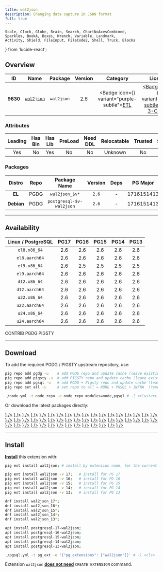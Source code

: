 ```yaml
---
title: wal2json
description: Changing data capture in JSON format
full: true
---
```


    Scale, Clock, Globe, Brain, Search, ChartNoAxesCombined,
    Sparkles, BookA, Boxes, Wrench, Variable, Landmark,
    Activity, Shield, FileInput, FileCode2, Shell, Truck, Blocks
} from 'lucide-react';

## Overview

| <TooltipIconButton tooltip="Extension unique identifier" side="top">ID</TooltipIconButton> | <TooltipIconButton tooltip="Extension name" side="top">Name</TooltipIconButton> | <TooltipIconButton tooltip="Package name for installation" side="top">Package</TooltipIconButton> | <TooltipIconButton tooltip="Latest available extension version" side="top">Version</TooltipIconButton> | <TooltipIconButton tooltip="Extension category" side="top">Category</TooltipIconButton> | <TooltipIconButton tooltip="Open source license" side="top">License</TooltipIconButton> | <TooltipIconButton tooltip="Programming language" side="top">Lang</TooltipIconButton> |
|:--------:|:--------:|:----------:|:--------------:|:---------------------------------------:|:------------------------------------------------------:|:----:|
| **9630** | [`wal2json`](https://github.com/eulerto/wal2json) | `wal2json` | 2.6 | <Badge icon={<Truck />} variant="purple-subtle"><a href="/ext/etl" className="no-underline">ETL</a></Badge> | <a href="/ext/list/license#bsd-3-clause" className="no-underline"><Badge icon={<Scale />} variant="blue-subtle">BSD 3-Clause</Badge></a> | <a href="/ext/list/lang#c"><Badge icon={<FileCode2 />} variant="blue-subtle">C</Badge></a> |

### Attributes

| <TooltipIconButton tooltip="The Primary Leading extension in the Package" side="top">Leading</TooltipIconButton> | <TooltipIconButton tooltip="Contains binary utils" side="top">Has Bin</TooltipIconButton> | <TooltipIconButton tooltip="Contains .so shared library files" side="top">Has Lib</TooltipIconButton> | <TooltipIconButton tooltip="Requires preloading via shared_preload_libraries" side="top">PreLoad</TooltipIconButton> | <TooltipIconButton tooltip="Requires CREATE EXTENSION DDL command" side="top">Need DDL</TooltipIconButton> | <TooltipIconButton tooltip="Can be installed in any schema" side="top">Relocatable</TooltipIconButton> | <TooltipIconButton tooltip="Can be created by non-superuser" side="top">Trusted</TooltipIconButton> | <TooltipIconButton tooltip="Schemas used by this extension" side="top">Schemas</TooltipIconButton> |
|:-------:|:-------:|:-------:|:-------:|:--------:|:-----------:|:-------:|:-------:|
| Yes | No | Yes | No | No | Unknown | No | - |

### Packages

| <TooltipIconButton tooltip="Linux distribution family, EL or Debian" side="top">Distro</TooltipIconButton> | <TooltipIconButton tooltip="Package repository" side="top">Repo</TooltipIconButton> | <TooltipIconButton tooltip="The RPM/DEB Package Name Pattern (replace $v with real pg major)" side="top">Package Name</TooltipIconButton> | <TooltipIconButton tooltip="Latest package version" side="top">Version</TooltipIconButton> | <TooltipIconButton tooltip="RPM/DEB Package dependencies" side="top">Deps</TooltipIconButton> | <TooltipIconButton tooltip="Available in these PostgreSQL Major Versions" side="top">PG Major</TooltipIconButton> |
|:----------:|:--------:|:------------------------:|:-----------:|:------------:|:------------------:|
|   **EL**   | <Badge variant="blue-subtle"><span className="font-bold">PGDG</span></Badge> | `wal2json_$v*` | `2.6` | - | <Badge variant="green-subtle">17</Badge><Badge variant="green-subtle">16</Badge><Badge variant="green-subtle">15</Badge><Badge variant="green-subtle">14</Badge><Badge variant="green-subtle">13</Badge> |
| **Debian** | <Badge variant="blue-subtle"><span className="font-bold">PGDG</span></Badge> | `postgresql-$v-wal2json` | `2.6` | - | <Badge variant="green-subtle">17</Badge><Badge variant="green-subtle">16</Badge><Badge variant="green-subtle">15</Badge><Badge variant="green-subtle">14</Badge><Badge variant="green-subtle">13</Badge> |



------

## Availability

| <TooltipIconButton tooltip="Linux Distro Arch / PostgreSQL Major Version" side="top">Linux / PostgreSQL </TooltipIconButton> | **PG17** | **PG16** | **PG15** | **PG14** | **PG13** |
|:-----:|:-----:|:-----:|:-----:|:-----:|:-----:|
| `el8.x86_64` | <Badge variant="blue-subtle">2.6</Badge> | <Badge variant="blue-subtle">2.6</Badge> | <Badge variant="blue-subtle">2.6</Badge> | <Badge variant="blue-subtle">2.6</Badge> | <Badge variant="blue-subtle">2.6</Badge> |
| `el8.aarch64` | <Badge variant="blue-subtle">2.6</Badge> | <Badge variant="blue-subtle">2.6</Badge> | <Badge variant="blue-subtle">2.6</Badge> | <Badge variant="blue-subtle">2.6</Badge> | <Badge variant="blue-subtle">2.6</Badge> |
| `el9.x86_64` | <Badge variant="blue-subtle">2.6</Badge> | <Badge variant="blue-subtle">2.5</Badge> | <Badge variant="blue-subtle">2.5</Badge> | <Badge variant="blue-subtle">2.5</Badge> | <Badge variant="blue-subtle">2.5</Badge> |
| `el9.aarch64` | <Badge variant="blue-subtle">2.6</Badge> | <Badge variant="blue-subtle">2.6</Badge> | <Badge variant="blue-subtle">2.6</Badge> | <Badge variant="blue-subtle">2.6</Badge> | <Badge variant="blue-subtle">2.6</Badge> |
| `d12.x86_64` | <Badge variant="blue-subtle">2.6</Badge> | <Badge variant="blue-subtle">2.6</Badge> | <Badge variant="blue-subtle">2.6</Badge> | <Badge variant="blue-subtle">2.6</Badge> | <Badge variant="blue-subtle">2.6</Badge> |
| `d12.aarch64` | <Badge variant="blue-subtle">2.6</Badge> | <Badge variant="blue-subtle">2.6</Badge> | <Badge variant="blue-subtle">2.6</Badge> | <Badge variant="blue-subtle">2.6</Badge> | <Badge variant="blue-subtle">2.6</Badge> |
| `u22.x86_64` | <Badge variant="blue-subtle">2.6</Badge> | <Badge variant="blue-subtle">2.6</Badge> | <Badge variant="blue-subtle">2.6</Badge> | <Badge variant="blue-subtle">2.6</Badge> | <Badge variant="blue-subtle">2.6</Badge> |
| `u22.aarch64` | <Badge variant="blue-subtle">2.6</Badge> | <Badge variant="blue-subtle">2.6</Badge> | <Badge variant="blue-subtle">2.6</Badge> | <Badge variant="blue-subtle">2.6</Badge> | <Badge variant="blue-subtle">2.6</Badge> |
| `u24.x86_64` | <Badge variant="blue-subtle">2.6</Badge> | <Badge variant="blue-subtle">2.6</Badge> | <Badge variant="blue-subtle">2.6</Badge> | <Badge variant="blue-subtle">2.6</Badge> | <Badge variant="blue-subtle">2.6</Badge> |
| `u24.aarch64` | <Badge variant="blue-subtle">2.6</Badge> | <Badge variant="blue-subtle">2.6</Badge> | <Badge variant="blue-subtle">2.6</Badge> | <Badge variant="blue-subtle">2.6</Badge> | <Badge variant="blue-subtle">2.6</Badge> |

<Badge variant="green-subtle"><span className="font-black">CONTRIB</span></Badge> <Badge variant="blue-subtle"><span className="font-black">PGDG</span></Badge> <Badge variant="amber-subtle"><span className="font-black">PIGSTY</span></Badge>

------

## Download

To add the required PGDG / PIGSTY upstream repository, use:

```bash tab="pig"
pig repo add pgdg -u    # add PGDG repo and update cache (leave existing repos)
pig repo add pigsty -u  # add PIGSTY repo and update cache (leave existing repos)
pig repo add pgsql -u   # add PGDG + Pigsty repo and update cache (leave existing repos)
pig repo set all -u     # set repo to all = NODE + PGSQL + INFRA  (remove existing repos)
```
```bash tab="pigsty"
./node.yml -t node_repo -e node_repo_modules=node,pgsql # -l <cluster>
```

Or download the latest packages directly:

<Files>
    <Folder name="el8.x86_64">
        <a href="https://download.postgresql.org/pub/repos/yum/17/redhat/rhel-8-x86_64/wal2json_17-2.6-2PGDG.rhel8.x86_64.rpm"><File name="wal2json_17-2.6-2PGDG.rhel8.x86_64.rpm" icon={<Package className="text-emerald-500" />} /></a>
        <a href="https://download.postgresql.org/pub/repos/yum/16/redhat/rhel-8-x86_64/wal2json_16-2.6-1PGDG.rhel8.x86_64.rpm"><File name="wal2json_16-2.6-1PGDG.rhel8.x86_64.rpm" icon={<Package className="text-emerald-500" />} /></a>
        <a href="https://download.postgresql.org/pub/repos/yum/15/redhat/rhel-8-x86_64/wal2json_15-2.6-1PGDG.rhel8.x86_64.rpm"><File name="wal2json_15-2.6-1PGDG.rhel8.x86_64.rpm" icon={<Package className="text-emerald-500" />} /></a>
        <a href="https://download.postgresql.org/pub/repos/yum/14/redhat/rhel-8-x86_64/wal2json_14-2.6-1PGDG.rhel8.x86_64.rpm"><File name="wal2json_14-2.6-1PGDG.rhel8.x86_64.rpm" icon={<Package className="text-emerald-500" />} /></a>
        <a href="https://download.postgresql.org/pub/repos/yum/13/redhat/rhel-8-x86_64/wal2json_13-2.6-1PGDG.rhel8.x86_64.rpm"><File name="wal2json_13-2.6-1PGDG.rhel8.x86_64.rpm" icon={<Package className="text-emerald-500" />} /></a>
    </Folder>
    <Folder name="el8.aarch64">
        <a href="https://download.postgresql.org/pub/repos/yum/17/redhat/rhel-8-aarch64/wal2json_17-2.6-2PGDG.rhel8.aarch64.rpm"><File name="wal2json_17-2.6-2PGDG.rhel8.aarch64.rpm" icon={<Package className="text-orange-500" />} /></a>
        <a href="https://download.postgresql.org/pub/repos/yum/16/redhat/rhel-8-aarch64/wal2json_16-2.6-1PGDG.rhel8.aarch64.rpm"><File name="wal2json_16-2.6-1PGDG.rhel8.aarch64.rpm" icon={<Package className="text-orange-500" />} /></a>
        <a href="https://download.postgresql.org/pub/repos/yum/15/redhat/rhel-8-aarch64/wal2json_15-2.6-1PGDG.rhel8.aarch64.rpm"><File name="wal2json_15-2.6-1PGDG.rhel8.aarch64.rpm" icon={<Package className="text-orange-500" />} /></a>
        <a href="https://download.postgresql.org/pub/repos/yum/14/redhat/rhel-8-aarch64/wal2json_14-2.6-1PGDG.rhel8.aarch64.rpm"><File name="wal2json_14-2.6-1PGDG.rhel8.aarch64.rpm" icon={<Package className="text-orange-500" />} /></a>
        <a href="https://download.postgresql.org/pub/repos/yum/13/redhat/rhel-8-aarch64/wal2json_13-2.6-1PGDG.rhel8.aarch64.rpm"><File name="wal2json_13-2.6-1PGDG.rhel8.aarch64.rpm" icon={<Package className="text-orange-500" />} /></a>
    </Folder>
    <Folder name="el9.x86_64">
        <a href="https://download.postgresql.org/pub/repos/yum/17/redhat/rhel-9-x86_64/wal2json_17-2.6-2PGDG.rhel9.x86_64.rpm"><File name="wal2json_17-2.6-2PGDG.rhel9.x86_64.rpm" icon={<Package className="text-emerald-500" />} /></a>
        <a href="https://download.postgresql.org/pub/repos/yum/16/redhat/rhel-9-x86_64/wal2json_16-2.5-3.rhel9.1.x86_64.rpm"><File name="wal2json_16-2.5-3.rhel9.1.x86_64.rpm" icon={<Package className="text-emerald-500" />} /></a>
        <a href="https://download.postgresql.org/pub/repos/yum/15/redhat/rhel-9-x86_64/wal2json_15-2.5-1.rhel9.x86_64.rpm"><File name="wal2json_15-2.5-1.rhel9.x86_64.rpm" icon={<Package className="text-emerald-500" />} /></a>
        <a href="https://download.postgresql.org/pub/repos/yum/14/redhat/rhel-9-x86_64/wal2json_14-2.5-1.rhel9.x86_64.rpm"><File name="wal2json_14-2.5-1.rhel9.x86_64.rpm" icon={<Package className="text-emerald-500" />} /></a>
        <a href="https://download.postgresql.org/pub/repos/yum/13/redhat/rhel-9-x86_64/wal2json_13-2.5-1.rhel9.x86_64.rpm"><File name="wal2json_13-2.5-1.rhel9.x86_64.rpm" icon={<Package className="text-emerald-500" />} /></a>
    </Folder>
    <Folder name="el9.aarch64">
        <a href="https://download.postgresql.org/pub/repos/yum/17/redhat/rhel-9-aarch64/wal2json_17-2.6-2PGDG.rhel9.aarch64.rpm"><File name="wal2json_17-2.6-2PGDG.rhel9.aarch64.rpm" icon={<Package className="text-orange-500" />} /></a>
        <a href="https://download.postgresql.org/pub/repos/yum/16/redhat/rhel-9-aarch64/wal2json_16-2.6-1PGDG.rhel9.aarch64.rpm"><File name="wal2json_16-2.6-1PGDG.rhel9.aarch64.rpm" icon={<Package className="text-orange-500" />} /></a>
        <a href="https://download.postgresql.org/pub/repos/yum/15/redhat/rhel-9-aarch64/wal2json_15-2.6-1PGDG.rhel9.aarch64.rpm"><File name="wal2json_15-2.6-1PGDG.rhel9.aarch64.rpm" icon={<Package className="text-orange-500" />} /></a>
        <a href="https://download.postgresql.org/pub/repos/yum/14/redhat/rhel-9-aarch64/wal2json_14-2.6-1PGDG.rhel9.aarch64.rpm"><File name="wal2json_14-2.6-1PGDG.rhel9.aarch64.rpm" icon={<Package className="text-orange-500" />} /></a>
        <a href="https://download.postgresql.org/pub/repos/yum/13/redhat/rhel-9-aarch64/wal2json_13-2.6-1PGDG.rhel9.aarch64.rpm"><File name="wal2json_13-2.6-1PGDG.rhel9.aarch64.rpm" icon={<Package className="text-orange-500" />} /></a>
    </Folder>
    <Folder name="d12.x86_64">
        <a href="https://apt.postgresql.org/pub/repos/apt/pool/main/w/wal2json/postgresql-17-wal2json_2.6-2.pgdg120+1_arm64.deb"><File name="postgresql-17-wal2json_2.6-2.pgdg120+1_arm64.deb" icon={<Box className="text-emerald-500" />} /></a>
        <a href="https://apt.postgresql.org/pub/repos/apt/pool/main/w/wal2json/postgresql-16-wal2json_2.6-2.pgdg120+1_arm64.deb"><File name="postgresql-16-wal2json_2.6-2.pgdg120+1_arm64.deb" icon={<Box className="text-emerald-500" />} /></a>
        <a href="https://apt.postgresql.org/pub/repos/apt/pool/main/w/wal2json/postgresql-15-wal2json_2.6-2.pgdg120+1_arm64.deb"><File name="postgresql-15-wal2json_2.6-2.pgdg120+1_arm64.deb" icon={<Box className="text-emerald-500" />} /></a>
        <a href="https://apt.postgresql.org/pub/repos/apt/pool/main/w/wal2json/postgresql-14-wal2json_2.6-2.pgdg120+1_arm64.deb"><File name="postgresql-14-wal2json_2.6-2.pgdg120+1_arm64.deb" icon={<Box className="text-emerald-500" />} /></a>
        <a href="https://apt.postgresql.org/pub/repos/apt/pool/main/w/wal2json/postgresql-13-wal2json_2.6-2.pgdg120+1_arm64.deb"><File name="postgresql-13-wal2json_2.6-2.pgdg120+1_arm64.deb" icon={<Box className="text-emerald-500" />} /></a>
    </Folder>
    <Folder name="d12.aarch64">
        <a href="https://apt.postgresql.org/pub/repos/apt/pool/main/w/wal2json/postgresql-17-wal2json_2.6-2.pgdg120+1_amd64.deb"><File name="postgresql-17-wal2json_2.6-2.pgdg120+1_amd64.deb" icon={<Box className="text-orange-500" />} /></a>
        <a href="https://apt.postgresql.org/pub/repos/apt/pool/main/w/wal2json/postgresql-16-wal2json_2.6-2.pgdg120+1_amd64.deb"><File name="postgresql-16-wal2json_2.6-2.pgdg120+1_amd64.deb" icon={<Box className="text-orange-500" />} /></a>
        <a href="https://apt.postgresql.org/pub/repos/apt/pool/main/w/wal2json/postgresql-15-wal2json_2.6-2.pgdg120+1_amd64.deb"><File name="postgresql-15-wal2json_2.6-2.pgdg120+1_amd64.deb" icon={<Box className="text-orange-500" />} /></a>
        <a href="https://apt.postgresql.org/pub/repos/apt/pool/main/w/wal2json/postgresql-14-wal2json_2.6-2.pgdg120+1_amd64.deb"><File name="postgresql-14-wal2json_2.6-2.pgdg120+1_amd64.deb" icon={<Box className="text-orange-500" />} /></a>
        <a href="https://apt.postgresql.org/pub/repos/apt/pool/main/w/wal2json/postgresql-13-wal2json_2.6-2.pgdg120+1_amd64.deb"><File name="postgresql-13-wal2json_2.6-2.pgdg120+1_amd64.deb" icon={<Box className="text-orange-500" />} /></a>
    </Folder>
    <Folder name="u22.x86_64">
        <a href="https://apt.postgresql.org/pub/repos/apt/pool/main/w/wal2json/postgresql-17-wal2json_2.6-2.pgdg22.04+1_amd64.deb"><File name="postgresql-17-wal2json_2.6-2.pgdg22.04+1_amd64.deb" icon={<Box className="text-emerald-500" />} /></a>
        <a href="https://apt.postgresql.org/pub/repos/apt/pool/main/w/wal2json/postgresql-16-wal2json_2.6-2.pgdg22.04+1_amd64.deb"><File name="postgresql-16-wal2json_2.6-2.pgdg22.04+1_amd64.deb" icon={<Box className="text-emerald-500" />} /></a>
        <a href="https://apt.postgresql.org/pub/repos/apt/pool/main/w/wal2json/postgresql-15-wal2json_2.6-2.pgdg22.04+1_amd64.deb"><File name="postgresql-15-wal2json_2.6-2.pgdg22.04+1_amd64.deb" icon={<Box className="text-emerald-500" />} /></a>
        <a href="https://apt.postgresql.org/pub/repos/apt/pool/main/w/wal2json/postgresql-14-wal2json_2.6-2.pgdg22.04+1_amd64.deb"><File name="postgresql-14-wal2json_2.6-2.pgdg22.04+1_amd64.deb" icon={<Box className="text-emerald-500" />} /></a>
        <a href="https://apt.postgresql.org/pub/repos/apt/pool/main/w/wal2json/postgresql-13-wal2json_2.6-2.pgdg22.04+1_amd64.deb"><File name="postgresql-13-wal2json_2.6-2.pgdg22.04+1_amd64.deb" icon={<Box className="text-emerald-500" />} /></a>
    </Folder>
    <Folder name="u22.aarch64">
        <a href="https://apt.postgresql.org/pub/repos/apt/pool/main/w/wal2json/postgresql-17-wal2json_2.6-2.pgdg22.04+1_arm64.deb"><File name="postgresql-17-wal2json_2.6-2.pgdg22.04+1_arm64.deb" icon={<Box className="text-orange-500" />} /></a>
        <a href="https://apt.postgresql.org/pub/repos/apt/pool/main/w/wal2json/postgresql-16-wal2json_2.6-2.pgdg22.04+1_arm64.deb"><File name="postgresql-16-wal2json_2.6-2.pgdg22.04+1_arm64.deb" icon={<Box className="text-orange-500" />} /></a>
        <a href="https://apt.postgresql.org/pub/repos/apt/pool/main/w/wal2json/postgresql-15-wal2json_2.6-2.pgdg22.04+1_arm64.deb"><File name="postgresql-15-wal2json_2.6-2.pgdg22.04+1_arm64.deb" icon={<Box className="text-orange-500" />} /></a>
        <a href="https://apt.postgresql.org/pub/repos/apt/pool/main/w/wal2json/postgresql-14-wal2json_2.6-2.pgdg22.04+1_arm64.deb"><File name="postgresql-14-wal2json_2.6-2.pgdg22.04+1_arm64.deb" icon={<Box className="text-orange-500" />} /></a>
        <a href="https://apt.postgresql.org/pub/repos/apt/pool/main/w/wal2json/postgresql-13-wal2json_2.6-2.pgdg22.04+1_arm64.deb"><File name="postgresql-13-wal2json_2.6-2.pgdg22.04+1_arm64.deb" icon={<Box className="text-orange-500" />} /></a>
    </Folder>
    <Folder name="u24.x86_64">
        <a href="https://apt.postgresql.org/pub/repos/apt/pool/main/w/wal2json/postgresql-17-wal2json_2.6-2.pgdg24.04+1_amd64.deb"><File name="postgresql-17-wal2json_2.6-2.pgdg24.04+1_amd64.deb" icon={<Box className="text-emerald-500" />} /></a>
        <a href="https://apt.postgresql.org/pub/repos/apt/pool/main/w/wal2json/postgresql-16-wal2json_2.6-2.pgdg24.04+1_amd64.deb"><File name="postgresql-16-wal2json_2.6-2.pgdg24.04+1_amd64.deb" icon={<Box className="text-emerald-500" />} /></a>
        <a href="https://apt.postgresql.org/pub/repos/apt/pool/main/w/wal2json/postgresql-15-wal2json_2.6-2.pgdg24.04+1_amd64.deb"><File name="postgresql-15-wal2json_2.6-2.pgdg24.04+1_amd64.deb" icon={<Box className="text-emerald-500" />} /></a>
        <a href="https://apt.postgresql.org/pub/repos/apt/pool/main/w/wal2json/postgresql-14-wal2json_2.6-2.pgdg24.04+1_amd64.deb"><File name="postgresql-14-wal2json_2.6-2.pgdg24.04+1_amd64.deb" icon={<Box className="text-emerald-500" />} /></a>
        <a href="https://apt.postgresql.org/pub/repos/apt/pool/main/w/wal2json/postgresql-13-wal2json_2.6-2.pgdg24.04+1_amd64.deb"><File name="postgresql-13-wal2json_2.6-2.pgdg24.04+1_amd64.deb" icon={<Box className="text-emerald-500" />} /></a>
    </Folder>
    <Folder name="u24.aarch64">
        <a href="https://apt.postgresql.org/pub/repos/apt/pool/main/w/wal2json/postgresql-17-wal2json_2.6-2.pgdg24.04+1_arm64.deb"><File name="postgresql-17-wal2json_2.6-2.pgdg24.04+1_arm64.deb" icon={<Box className="text-orange-500" />} /></a>
        <a href="https://apt.postgresql.org/pub/repos/apt/pool/main/w/wal2json/postgresql-16-wal2json_2.6-2.pgdg24.04+1_arm64.deb"><File name="postgresql-16-wal2json_2.6-2.pgdg24.04+1_arm64.deb" icon={<Box className="text-orange-500" />} /></a>
        <a href="https://apt.postgresql.org/pub/repos/apt/pool/main/w/wal2json/postgresql-15-wal2json_2.6-2.pgdg24.04+1_arm64.deb"><File name="postgresql-15-wal2json_2.6-2.pgdg24.04+1_arm64.deb" icon={<Box className="text-orange-500" />} /></a>
        <a href="https://apt.postgresql.org/pub/repos/apt/pool/main/w/wal2json/postgresql-14-wal2json_2.6-2.pgdg24.04+1_arm64.deb"><File name="postgresql-14-wal2json_2.6-2.pgdg24.04+1_arm64.deb" icon={<Box className="text-orange-500" />} /></a>
        <a href="https://apt.postgresql.org/pub/repos/apt/pool/main/w/wal2json/postgresql-13-wal2json_2.6-2.pgdg24.04+1_arm64.deb"><File name="postgresql-13-wal2json_2.6-2.pgdg24.04+1_arm64.deb" icon={<Box className="text-orange-500" />} /></a>
    </Folder>
</Files>

------

## Install

[**Install**](/docs/pgsql/extension/install) this extension with:

```bash tab="pig"
pig ext install wal2json; # install by extension name, for the current active PG version

pig ext install wal2json -v 17;   # install for PG 17
pig ext install wal2json -v 16;   # install for PG 16
pig ext install wal2json -v 15;   # install for PG 15
pig ext install wal2json -v 14;   # install for PG 14
pig ext install wal2json -v 13;   # install for PG 13
```
```bash tab="yum" 
dnf install wal2json_17*;
dnf install wal2json_16*;
dnf install wal2json_15*;
dnf install wal2json_14*;
dnf install wal2json_13*;
```
```bash tab="apt" 
apt install postgresql-17-wal2json;
apt install postgresql-16-wal2json;
apt install postgresql-15-wal2json;
apt install postgresql-14-wal2json;
apt install postgresql-13-wal2json;
```
```bash tab="ansible"
./pgsql.yml -t pg_ext -e '{"pg_extensions": ["wal2json"]}' # -l <cls>
```

Extension `wal2json` [**does not need**](/docs/pgsql/extension/create#list-of-extensions-without-ddl) `CREATE EXTENSION` command.


